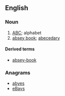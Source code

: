 ==English==

===Noun===
{{en-noun}}

# [[ABC]]; alphabet
# [[absey book]]; [[abecedary]]

====Derived terms====
* [[absey-book]]

===Anagrams===
* [[abyes#English|abyes]]
* [[eBays#English|eBays]]